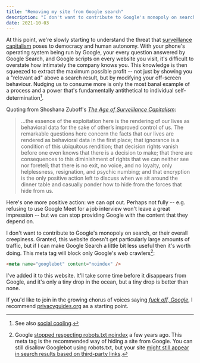 ```yaml
---
title: "Removing my site from Google search"
description: "I don't want to contribute to Google's monopoly on search, or their overall creepiness."
date: 2021-10-03
---
```


At this point, we're slowly starting to understand the threat that [surveillance capitalism](https://www.theguardian.com/technology/2019/jan/20/shoshana-zuboff-age-of-surveillance-capitalism-google-facebook) poses to democracy and human autonomy. With your phone's operating system being run by Google, your every question answered by Google Search, and Google scripts on every website you visit, it's difficult to overstate how intimately the company knows you. This knowledge is then squeezed to extract the maximum possible profit -- not just by showing you a "relevant ad" above a search result, but by modifying your off-screen behaviour. Nudging us to consume more is only the most banal example of a process and a power that's fundamentally antithetical to individual self-determination[^1].

Quoting from Shoshana Zuboff's _[The Age of Surveillance Capitalism](https://literal.club/book/the-age-of-surveillance-capitalism-u7f09)_:

> …the essence of the exploitation here is the rendering of our lives as behavioral data for the sake of other’s improved control of us. The remarkable questions here concern the facts that our lives are rendered as behavioral data in the first place; that ignorance is a condition of this ubiquitous rendition; that decision rights vanish before one even knows that there is a decision to make; that there are consequences to this diminishment of rights that we can neither see nor foretell; that there is no exit, no voice, and no loyalty, only helplessness, resignation, and psychic numbing; and that encryption is the only positive action left to discuss when we sit around the dinner table and casually ponder how to hide from the forces that hide from us.

Here's one more positive action: we can opt out. Perhaps not fully -- e.g. refusing to use Google Meet for a job interview won't leave a great impression -- but we can stop providing Google with the content that they depend on.

I don't want to contribute to Google's monopoly on search, or their overall creepiness. Granted, this website doesn't get particularly large amounts of traffic, but if I can make Google Search a little bit less useful then it's worth doing. This meta tag will block only Google's web crawlers[^2]:

```html
<meta name="googlebot" content="noindex" />
```

I've added it to this website. It'll take some time before it disappears from Google, and it's only a tiny drop in the ocean, but a tiny drop is better than none.

If you'd like to join in the growing chorus of voices saying _[fuck off, Google](https://fuckoffgoogle.de/)_, I recommend [privacyguides.org](https://www.privacyguides.org/) as a starting point.

[^1]: See also [social cooling](https://www.socialcooling.com/).
[^2]: Google [stopped respecting robots.txt noindex](https://developers.google.com/search/blog/2019/07/a-note-on-unsupported-rules-in-robotstxt) a few years ago. This meta tag is the recommended way of hiding a site from Google. You can still disallow Googlebot using robots.txt, but your site [might still appear in search results based on third-party links](https://developers.google.com/search/docs/advanced/robots/intro).
